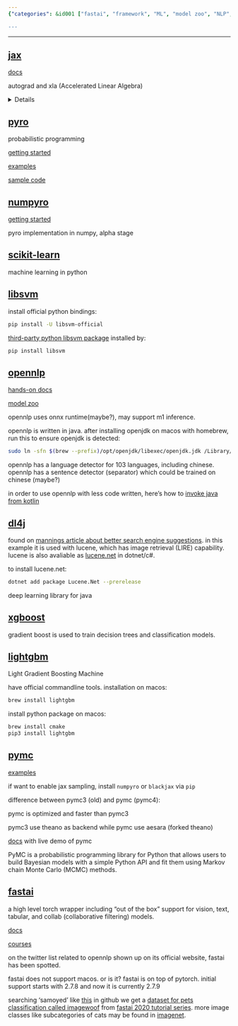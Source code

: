 ```yaml
---
{"categories": &id001 ["fastai", "framework", "ML", "model zoo", "NLP", "platform", "probabilistic", "pyjom"], "category": "Machine Learning", "date": "2022-08-07 13:57:11", "description": "This article provides a comprehensive guide to installing and using various machine learning libraries such as OpenNLP, DL4J, XGBoost, LightGBM, and tools like PyMC, Fast.ai, CMake on macOS. It includes examples, documentation, and course links for easy implementation. Additionally, the article discusses the compatibility of fastai with macOS and its support for 'samoyed' dataset in GitHub. It also introduces the pet classification dataset imagewoof from the fastai 2020 tutorial series and explores additional image classes found in Imagenet.", "tags": *id001, "title": "opennlp, fastai and other machine learning platforms"}

---
```


------

## [jax](https://github.com/google/jax)

[docs](https://jax.readthedocs.io/en/latest/)

autograd and xla (Accelerated Linear Algebra)

<details>

With its updated version of Autograd, JAX can automatically differentiate native Python and NumPy functions. It can differentiate through loops, branches, recursion, and closures, and it can take derivatives of derivatives of derivatives. It supports reverse-mode differentiation (a.k.a. backpropagation) via grad as well as forward-mode differentiation, and the two can be composed arbitrarily to any order.

XLA (Accelerated Linear Algebra) is a domain-specific compiler for linear algebra that can accelerate TensorFlow models with potentially no source code changes.

</details>

## [pyro](http://pyro.ai/#install)

probabilistic programming

[getting started](https://docs.pyro.ai/en/stable/getting_started.html)

[examples](http://pyro.ai/examples/)

[sample code](https://github.com/pyro-ppl/pyro/tree/dev/examples)

## [numpyro](https://num.pyro.ai/)

[getting started](https://num.pyro.ai/en/stable/getting_started.html)

pyro implementation in numpy, alpha stage

## [scikit-learn](https://scikit-learn.org/stable/index.html)

machine learning in python

## [libsvm](https://github.com/cjlin1/libsvm)

install official python bindings:

```bash
pip install -U libsvm-official

```

[third-party python libsvm package](https://github.com/ocampor/libsvm) installed by:

```bash
pip install libsvm

```

## [opennlp](https://opennlp.apache.org/)

[hands-on docs](https://opennlp.apache.org/docs/2.0.0/manual/opennlp.html)

[model zoo](https://opennlp.apache.org/models.html)

opennlp uses onnx runtime(maybe?), may support m1 inference.

opennlp is written in java. after installing openjdk on macos with homebrew, run this to ensure openjdk is detected:

```bash
sudo ln -sfn $(brew --prefix)/opt/openjdk/libexec/openjdk.jdk /Library/Java/JavaVirtualMachines/openjdk.jdk

```

opennlp has a language detector for 103 languages, including chinese. opennlp has a sentence detector (separator) which could be trained on chinese (maybe?)

in order to use opennlp with less code written, here's how to [invoke java from kotlin](https://kotlinlang.org/docs/java-interop.html)

## [dl4j](https://deeplearning4j.konduit.ai/)

found on [mannings article about better search engine suggestions](https://manningbooks.medium.com/more-sensitive-suggestions-1c1c39cbdc12). in this example it is used with lucene, which has image retrieval (LIRE) capability. lucene is also avaliable as [lucene.net](https://lucenenet.apache.org/) in dotnet/c#.

to install lucene.net:

```bash
dotnet add package Lucene.Net --prerelease

```

deep learning library for java

## [xgboost](https://xgboost.readthedocs.io/en/stable/)

gradient boost is used to train decision trees and classification models.

## [lightgbm](https://lightgbm.readthedocs.io/en/v3.3.2/)

Light Gradient Boosting Machine

have official commandline tools. installation on macos:

```bash
brew install lightgbm

```

install python package on macos:

```bash
brew install cmake
pip3 install lightgbm

```

## [pymc](https://www.pymc.io/welcome.html)

[examples](https://www.pymc.io/projects/examples/en/latest/gallery.html)

if want to enable jax sampling, install  `numpyro` or `blackjax` via `pip`

difference between pymc3 (old) and pymc (pymc4):

pymc is optimized and faster than pymc3

pymc3 use theano as backend while pymc use aesara (forked theano)

[docs](https://www.pymc.io/projects/docs/en/stable/learn.html) with live demo of pymc

PyMC is a probabilistic programming library for Python that allows users to build Bayesian models with a simple Python API and fit them using Markov chain Monte Carlo (MCMC) methods.

## [fastai](https://github.com/fastai/fastai)

a high level torch wrapper including “out of the box” support for vision, text, tabular, and collab (collaborative filtering) models.

[docs](https://docs.fast.ai/)

[courses](https://course.fast.ai/)

on the twitter list related to opennlp shown up on its official website, fastai has been spotted.

fastai does not support macos. or is it? fastai is on top of pytorch. initial support starts with 2.7.8 and now it is currently 2.7.9

searching 'samoyed' like [this](https://github.com/search?q=org%3Afastai+samoyed&type=code) in github we get a [dataset for pets classification called imagewoof](https://s3.amazonaws.com/fast-ai-imageclas/imagewoof.tgz) from [fastai 2020 tutorial series](https://github.com/fastai/course20/blob/master/index.ipynb). more image classes like subcategories of cats may be found in [imagenet](https://image-net.org/index).

